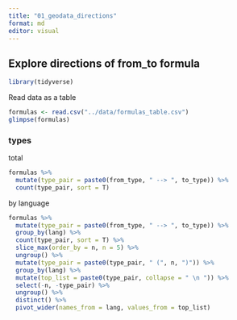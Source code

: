 ```yaml
---
title: "01_geodata_directions"
format: md
editor: visual
---
```


## Explore directions of from_to formula

```r
library(tidyverse)
```

Read data as a table

```r
formulas <- read.csv("../data/formulas_table.csv")
glimpse(formulas)
```

### types

total

```r
formulas %>% 
  mutate(type_pair = paste0(from_type, " --> ", to_type)) %>% 
  count(type_pair, sort = T)
```

by language

```r
formulas %>% 
  mutate(type_pair = paste0(from_type, " --> ", to_type)) %>% 
  group_by(lang) %>% 
  count(type_pair, sort = T) %>% 
  slice_max(order_by = n, n = 5) %>% 
  ungroup() %>% 
  mutate(type_pair = paste0(type_pair, " (", n, ")")) %>% 
  group_by(lang) %>% 
  mutate(top_list = paste0(type_pair, collapse = " \n ")) %>% 
  select(-n, -type_pair) %>% 
  ungroup() %>% 
  distinct() %>% 
  pivot_wider(names_from = lang, values_from = top_list)
```
